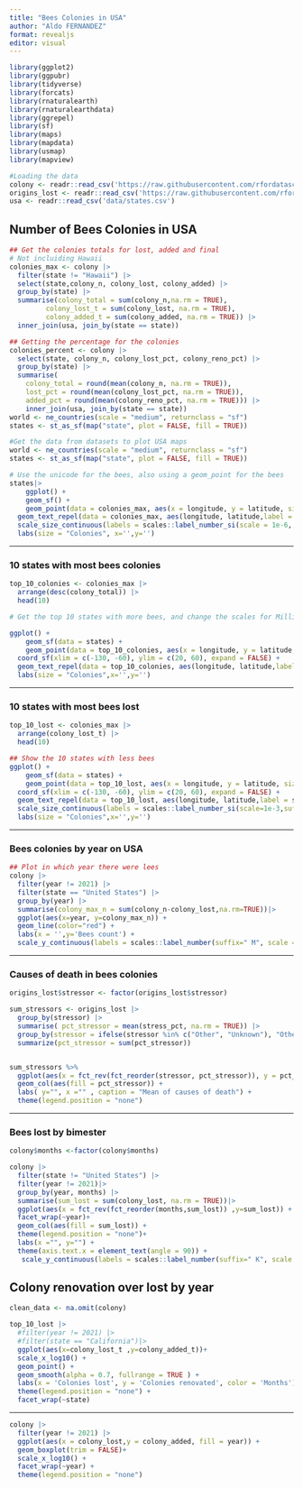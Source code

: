 ```yaml
---
title: "Bees Colonies in USA"
author: "Aldo FERNANDEZ"
format: revealjs
editor: visual
---
```


```r
library(ggplot2)
library(ggpubr)
library(tidyverse)
library(forcats)
library(rnaturalearth)
library(rnaturalearthdata)
library(ggrepel)
library(sf)
library(maps)
library(mapdata)
library(usmap)
library(mapview)
```

```r
#Loading the data
colony <- readr::read_csv('https://raw.githubusercontent.com/rfordatascience/tidytuesday/master/data/2022/2022-01-11/colony.csv')
origins_lost <- readr::read_csv('https://raw.githubusercontent.com/rfordatascience/tidytuesday/master/data/2022/2022-01-11/stressor.csv')
usa <- readr::read_csv('data/states.csv')
```

## Number of Bees Colonies in USA

```r
## Get the colonies totals for lost, added and final
# Not incluiding Hawaii
colonies_max <- colony |>
  filter(state != "Hawaii") |>
  select(state,colony_n, colony_lost, colony_added) |>
  group_by(state) |>
  summarise(colony_total = sum(colony_n,na.rm = TRUE),
         colony_lost_t = sum(colony_lost, na.rm = TRUE),
         colony_added_t = sum(colony_added, na.rm = TRUE)) |>
  inner_join(usa, join_by(state == state))

## Getting the percentage for the colonies
colonies_percent <- colony |>
  select(state, colony_n, colony_lost_pct, colony_reno_pct) |>
  group_by(state) |>
  summarise(
    colony_total = round(mean(colony_n, na.rm = TRUE)),
    lost_pct = round(mean(colony_lost_pct, na.rm = TRUE)),
    added_pct = round(mean(colony_reno_pct, na.rm = TRUE))) |>
    inner_join(usa, join_by(state == state))
world <- ne_countries(scale = "medium", returnclass = "sf")
states <- st_as_sf(map("state", plot = FALSE, fill = TRUE))
```

```r
#Get the data from datasets to plot USA maps
world <- ne_countries(scale = "medium", returnclass = "sf")
states <- st_as_sf(map("state", plot = FALSE, fill = TRUE))

# Use the unicode for the bees, also using a geom_point for the bees
states|>
    ggplot() +
    geom_sf() +
    geom_point(data = colonies_max, aes(x = longitude, y = latitude, size = colony_total),shape = "\U1F41D") +
  geom_text_repel(data = colonies_max, aes(longitude, latitude,label =  code)) +
  scale_size_continuous(labels = scales::label_number_si(scale = 1e-6, suffix = " M")) +
  labs(size = "Colonies", x='',y='')

```

---

### 10 states with most bees colonies

```r
top_10_colonies <- colonies_max |>
  arrange(desc(colony_total)) |>
  head(10)

# Get the top 10 states with more bees, and change the scales for Millions

ggplot() +
    geom_sf(data = states) +
    geom_point(data = top_10_colonies, aes(x = longitude, y = latitude, size = colony_total),shape = "\U1F41D") +
  coord_sf(xlim = c(-130, -60), ylim = c(20, 60), expand = FALSE) +
  geom_text_repel(data = top_10_colonies, aes(longitude, latitude,label = state), nudge_x = c(3, 2, 2, 2, -1), nudge_y = c(0.25,-0.25, 0.5, 0.5, -0.5)) +scale_size_continuous(labels = scales::label_number_si(scale = 1e-6, suffix = " M"))+
  labs(size = "Colonies",x='',y='')
```

---

### 10 states with most bees lost

```r
top_10_lost <- colonies_max |>
  arrange(colony_lost_t) |>
  head(10)

## Show the 10 states with less bees
ggplot() +
    geom_sf(data = states) +
    geom_point(data = top_10_lost, aes(x = longitude, y = latitude, size = colony_lost_t),shape = "\U1F41D") +
  coord_sf(xlim = c(-130, -60), ylim = c(20, 60), expand = FALSE) +
  geom_text_repel(data = top_10_lost, aes(longitude, latitude,label = state)) +
  scale_size_continuous(labels = scales::label_number_si(scale=1e-3,suffix = 'K')) +
  labs(size = "Colonies",x='',y='')
```

---

### Bees colonies by year on USA

```r
## Plot in which year there were lees
colony |>
  filter(year != 2021) |>
  filter(state == "United States") |>
  group_by(year) |>
  summarise(colony_max_n = sum(colony_n-colony_lost,na.rm=TRUE))|>
  ggplot(aes(x=year, y=colony_max_n)) +
  geom_line(color="red") +
  labs(x = '',y='Bees count') +
  scale_y_continuous(labels = scales::label_number(suffix=" M", scale = 1e-6)) 
```

----

### Causes of death in bees colonies

```r
origins_lost$stressor <- factor(origins_lost$stressor)

sum_stressors <- origins_lost |>
  group_by(stressor) |>
  summarise( pct_stressor = mean(stress_pct, na.rm = TRUE)) |>
  group_by(stressor = ifelse(stressor %in% c("Other", "Unknown"), "Other", as.character(stressor))) %>%
  summarize(pct_stressor = sum(pct_stressor))


sum_stressors %>%
  ggplot(aes(x = fct_rev(fct_reorder(stressor, pct_stressor)), y = pct_stressor)) +
  geom_col(aes(fill = pct_stressor)) +
  labs( y="", x ="" , caption = "Mean of causes of death") +
  theme(legend.position = "none")
```

------------

### Bees lost by bimester

```r
colony$months <-factor(colony$months) 

colony |>
  filter(state != "United States") |>
  filter(year != 2021)|>
  group_by(year, months) |>
  summarise(sum_lost = sum(colony_lost, na.rm = TRUE))|>
  ggplot(aes(x = fct_rev(fct_reorder(months,sum_lost)) ,y=sum_lost)) +
  facet_wrap(~year)+
  geom_col(aes(fill = sum_lost)) +
  theme(legend.position = "none")+
  labs(x ="", y="") +
  theme(axis.text.x = element_text(angle = 90)) +
   scale_y_continuous(labels = scales::label_number(suffix=" K", scale = 1e-3))
```

## Colony renovation over lost by year

```r
clean_data <- na.omit(colony)

top_10_lost |> 
  #filter(year != 2021) |>
  #filter(state == "California")|>
  ggplot(aes(x=colony_lost_t ,y=colony_added_t))+
  scale_x_log10() +
  geom_point() +
  geom_smooth(alpha = 0.7, fullrange = TRUE ) +
  labs(x = 'Colonies lost', y = 'Colonies renovated', color = 'Months') +
  theme(legend.position = "none") +
  facet_wrap(~state)
```

------------------------------------------------------------------------

```r
colony |>
  filter(year != 2021) |>
  ggplot(aes(x = colony_lost,y = colony_added, fill = year)) +
  geom_boxplot(trim = FALSE)+
  scale_x_log10() +
  facet_wrap(~year) +
  theme(legend.position = "none")
```
